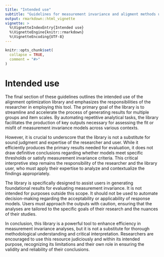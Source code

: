 ```yaml
---
title: "Intended use"
subtitle: "Guidelines for measurement invariance and aligment methods using `library(rd3c3)`"
output: rmarkdown::html_vignette
vignette: >
  %\VignetteIndexEntry{Intended use}
  %\VignetteEngine{knitr::rmarkdown}
  %\VignetteEncoding{UTF-8}
---
```


```r
knitr::opts_chunk$set(
  collapse = TRUE,
  comment = "#>"
)
```

# Intended use

The final section of these guidelines outlines the intended use of the alignment optimization library and emphasizes the responsibilities of the researcher in employing this tool. The primary goal of the library is to streamline and accelerate the process of generating results for multiple groups and item scales. By automating repetitive analytical tasks, the library facilitates the production of key outputs necessary for assessing the fit or misfit of measurement invariance models across various contexts.

However, it is crucial to underscore that the library is not a substitute for sound judgment and expertise of the researcher and user. While it efficiently produces the primary results needed for evaluation, it does not draw definitive conclusions regarding whether models meet specific thresholds or satisfy measurement invariance criteria. This critical interpretive step remains the responsibility of the researcher and the  library user, who must apply their expertise to analyze and contextualize the findings appropriately.

The library is specifically designed to assist users in generating foundational results for evaluating measurement invariance. It is not intended for purposes outside this scope. It should not be used to automate decision-making regarding the acceptability or applicability of response models. Users must approach the outputs with caution, ensuring that the analyses are tailored to the specific goals of their research and the nuances of their studies.

In conclusion, this library is a powerful tool to enhance efficiency in measurement invariance analyses, but it is not a substitute for thorough methodological understanding and critical interpretation. Researchers are encouraged to use this resource judiciously and within its intended purpose, recognizing its limitations and their own role in ensuring the validity and reliability of their conclusions.
